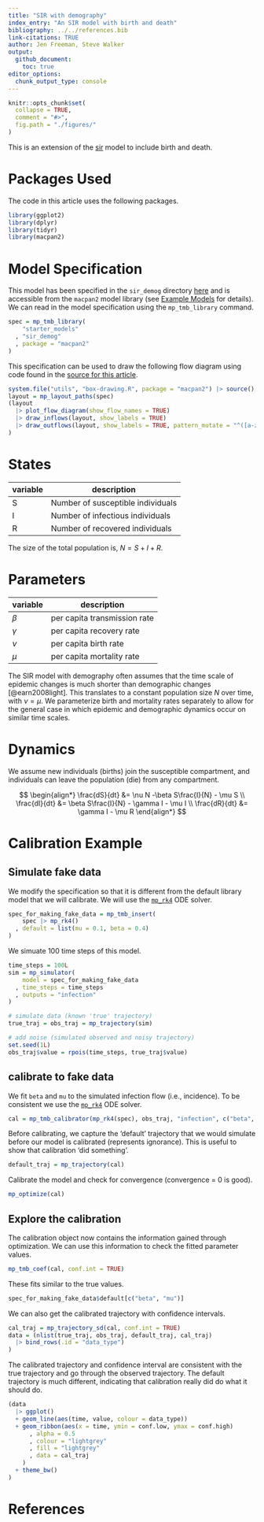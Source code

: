 ```yaml
---
title: "SIR with demography"
index_entry: "An SIR model with birth and death"
bibliography: ../../references.bib
link-citations: TRUE
author: Jen Freeman, Steve Walker
output: 
  github_document:
    toc: true
editor_options: 
  chunk_output_type: console
---
```


```r
knitr::opts_chunk$set(
  collapse = TRUE,
  comment = "#>",
  fig.path = "./figures/"
)
```

This is an extension of the [sir](https://github.com/canmod/macpan2/tree/main/inst/starter_models/sir) model to include birth and death.

# Packages Used

The code in this article uses the following packages.

```r
library(ggplot2)
library(dplyr)
library(tidyr)
library(macpan2)
```

# Model Specification

This model has been specified in the `sir_demog` directory [here](https://github.com/canmod/macpan2/blob/main/inst/starter_models/sir_demog/tmb.R) and is accessible from the `macpan2` model library (see [Example Models](https://canmod.github.io/macpan2/articles/example_models.html) for details). We can read in the model specification using the `mp_tmb_library` command.
```r
spec = mp_tmb_library(
    "starter_models"
  , "sir_demog"
  , package = "macpan2"
)
```

This specification can be used to draw the following flow diagram using code found in the [source for this article](https://github.com/canmod/macpan2/blob/main/inst/starter_models/sir_demog/README.Rmd).

```r
system.file("utils", "box-drawing.R", package = "macpan2") |> source()
layout = mp_layout_paths(spec)
(layout
  |> plot_flow_diagram(show_flow_names = TRUE)
  |> draw_inflows(layout, show_labels = TRUE)
  |> draw_outflows(layout, show_labels = TRUE, pattern_mutate = "^([a-z]*)(_.*)", pattern_replace = "\\1")
)
```


# States

| variable | description                       |
| -------- | --------------------------------- |
| S        | Number of susceptible individuals |
| I        | Number of infectious individuals  |
| R        | Number of recovered individuals   |

The size of the total population is, $N = S + I + R$.

# Parameters

| variable | description                  |
| -------- | ---------------------------- |
| $\beta$  | per capita transmission rate |
| $\gamma$ | per capita recovery rate     |
| $\nu$    | per capita birth rate        |
| $\mu$    | per capita mortality rate    |

The SIR model with demography often assumes that the time scale of epidemic changes is much shorter than demographic changes [@earn2008light]. This translates to a constant population size $N$ over time, with $\nu = \mu$. We parameterize birth and mortality rates separately to allow for the general case in which epidemic and demographic dynamics occur on similar time scales. 

# Dynamics 

We assume new individuals (births) join the susceptible compartment, and individuals can leave the population (die) from any compartment.

$$
\begin{align*}
\frac{dS}{dt} &= \nu N -\beta S\frac{I}{N} - \mu S \\
\frac{dI}{dt} &= \beta S\frac{I}{N} - \gamma I - \mu I \\
\frac{dR}{dt} &= \gamma I - \mu R
\end{align*}
$$


# Calibration Example

## Simulate fake data

We modify the specification so that it is different from the default library model that we will calibrate. We will use the [`mp_rk4`](https://canmod.github.io/macpan2/reference/mp_euler.html) ODE solver.
```r
spec_for_making_fake_data = mp_tmb_insert(
    spec |> mp_rk4()
  , default = list(mu = 0.1, beta = 0.4)
)
```

We simuate 100 time steps of this model.
```r
time_steps = 100L
sim = mp_simulator(  
    model = spec_for_making_fake_data
  , time_steps = time_steps
  , outputs = "infection"
)

# simulate data (known 'true' trajectory)
true_traj = obs_traj = mp_trajectory(sim)

# add noise (simulated observed and noisy trajectory)
set.seed(1L)
obs_traj$value = rpois(time_steps, true_traj$value)
```

## calibrate to fake data

We fit `beta` and `mu` to the simulated infection flow (i.e., incidence). To be consistent we use the [`mp_rk4`](https://canmod.github.io/macpan2/reference/mp_euler.html) ODE solver.
```r
cal = mp_tmb_calibrator(mp_rk4(spec), obs_traj, "infection", c("beta", "mu"))
```

Before calibrating, we capture the 'default' trajectory that we would simulate before our model is calibrated (represents ignorance). This is useful to show that calibration 'did something'.
```r
default_traj = mp_trajectory(cal)
```

Calibrate the model and check for convergence (convergence = 0 is good).
```r
mp_optimize(cal)
```

## Explore the calibration

The calibration object now contains the information gained through optimization. We can use this information to check the fitted parameter values.
```r
mp_tmb_coef(cal, conf.int = TRUE)
```

These fits similar to the true values.
```r
spec_for_making_fake_data$default[c("beta", "mu")]
```

We can also get the calibrated trajectory with confidence intervals.
```r
cal_traj = mp_trajectory_sd(cal, conf.int = TRUE) 
data = (nlist(true_traj, obs_traj, default_traj, cal_traj)
  |> bind_rows(.id = "data_type")
)
```

The calibrated trajectory and confidence interval are consistent with the true trajectory and go through the observed trajectory. The default trajectory is much different, indicating that calibration really did do what it should do.
```r
(data
  |> ggplot()
  + geom_line(aes(time, value, colour = data_type))
  + geom_ribbon(aes(x = time, ymin = conf.low, ymax = conf.high)
      , alpha = 0.5
      , colour = "lightgrey"
      , fill = "lightgrey"
      , data = cal_traj
    ) 
  + theme_bw()
)
```

# References
